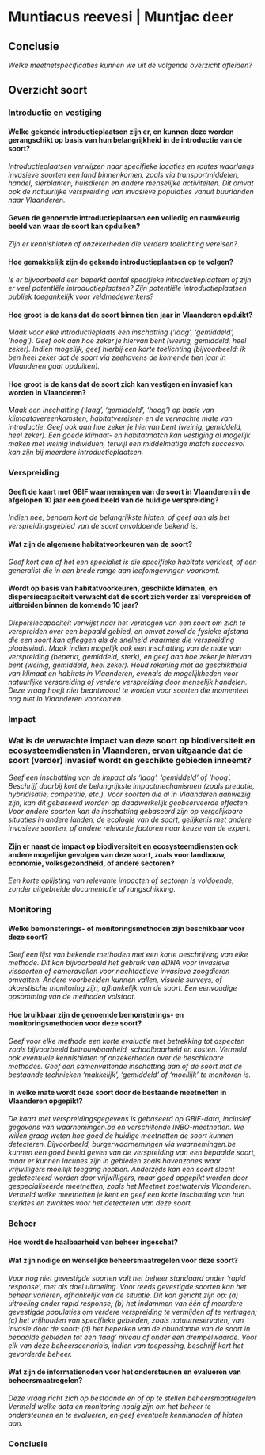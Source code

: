 # Muntiacus reevesi | Muntjac deer

## Conclusie

*Welke meetnetspecificaties kunnen we uit de volgende overzicht afleiden?*

## Overzicht soort

### Introductie en vestiging

#### Welke gekende introductieplaatsen zijn er, en kunnen deze worden gerangschikt op basis van hun belangrijkheid in de introductie van de soort?

*Introductieplaatsen verwijzen naar specifieke locaties en routes waarlangs invasieve soorten een land binnenkomen, zoals via transportmiddelen, handel, sierplanten, huisdieren en andere menselijke activiteiten. Dit omvat ook de natuurlijke verspreiding van invasieve populaties vanuit buurlanden naar Vlaanderen.*

#### Geven de genoemde introductieplaatsen een volledig en nauwkeurig beeld van waar de soort kan opduiken?

*Zijn er kennishiaten of onzekerheden die verdere toelichting vereisen?*

#### Hoe gemakkelijk zijn de gekende introductieplaatsen op te volgen?

*Is er bijvoorbeeld een beperkt aantal specifieke introductieplaatsen of zijn er veel potentIële introductieplaatsen? Zijn potentiële introductieplaatsen publiek toegankelijk voor veldmedewerkers?*

#### Hoe groot is de kans dat de soort binnen tien jaar in Vlaanderen opduikt?

*Maak voor elke introductieplaats een inschatting ('laag', 'gemiddeld', 'hoog'). Geef ook aan hoe zeker je hiervan bent (weinig, gemiddeld, heel zeker). Indien mogelijk, geef hierbij een korte toelichting (bijvoorbeeld: ik ben heel zeker dat de soort via zeehavens de komende tien jaar in Vlaanderen gaat opduiken).*

#### Hoe groot is de kans dat de soort zich kan vestigen en invasief kan worden in Vlaanderen?

*Maak een inschatting ('laag', 'gemiddeld', 'hoog') op basis van klimaatovereenkomsten, habitatvereisten en de verwachte mate van introductie. Geef ook aan hoe zeker je hiervan bent (weinig, gemiddeld, heel zeker). Een goede klimaat- en habitatmatch kan vestiging al mogelijk maken met weinig individuen, terwijl een middelmatige match succesvol kan zijn bij meerdere introductieplaatsen.
*

### Verspreiding

#### Geeft de kaart met GBIF waarnemingen van de soort in Vlaanderen in de afgelopen 10 jaar een goed beeld van de huidige verspreiding?

*Indien nee, benoem kort de belangrijkste hiaten, of geef aan als het verspreidingsgebied van de soort onvoldoende bekend is.*

#### Wat zijn de algemene habitatvoorkeuren van de soort?

*Geef kort aan of het een specialist is die specifieke habitats verkiest, of een generalist die in een brede range aan leefomgevingen voorkomt.*

#### Wordt op basis van habitatvoorkeuren, geschikte klimaten, en dispersiecapaciteit verwacht dat de soort zich verder zal verspreiden of uitbreiden binnen de komende 10 jaar?

*Dispersiecapaciteit verwijst naar het vermogen van een soort om zich te verspreiden over een bepaald gebied, en omvat zowel de fysieke afstand die een soort kan afleggen als de snelheid waarmee die verspreiding plaatsvindt. Maak indien mogelijk ook een inschatting van de mate van verspreiding (beperkt, gemiddeld, sterk), en geef aan hoe zeker je hiervan bent (weinig, gemiddeld, heel zeker). Houd rekening met de geschiktheid van klimaat en habitats in Vlaanderen, evenals de mogelijkheden voor natuurlijke verspreiding of verdere verspreiding door menselijk handelen. Deze vraag hoeft niet beantwoord te worden voor soorten die momenteel nog niet in Vlaanderen voorkomen.*

### Impact

### Wat is de verwachte impact van deze soort op biodiversiteit en ecosysteemdiensten in Vlaanderen, ervan uitgaande dat de soort (verder) invasief wordt en geschikte gebieden inneemt? 

*Geef een inschatting van de impact als 'laag', 'gemiddeld' of 'hoog'. Beschrijf daarbij kort de belangrijkste impactmechanismen (zoals predatie, hybridisatie, competitie, etc.). Voor soorten die al in Vlaanderen aanwezig zijn, kan dit gebaseerd worden op daadwerkelijk geobserveerde effecten. Voor andere soorten kan de inschatting gebaseerd zijn op vergelijkbare situaties in andere landen, de ecologie van de soort, gelijkenis met andere invasieve soorten, of andere relevante factoren naar keuze van de expert.*

#### Zijn er naast de impact op biodiversiteit en ecosysteemdiensten ook andere mogelijke gevolgen van deze soort, zoals voor landbouw, economie, volksgezondheid, of andere sectoren? 

*Een korte oplijsting van relevante impacten of sectoren is voldoende, zonder uitgebreide documentatie of rangschikking.*

### Monitoring

#### Welke bemonsterings- of monitoringsmethoden zijn beschikbaar voor deze soort? 

*Geef een lijst van bekende methoden met een korte beschrijving van elke methode. Dit kan bijvoorbeeld het gebruik van eDNA voor invasieve vissoorten of cameravallen voor nachtactieve invasieve zoogdieren omvatten. Andere voorbeelden kunnen vallen, visuele surveys, of akoestische monitoring zijn, afhankelijk van de soort. Een eenvoudige opsomming van de methoden volstaat.*

#### Hoe bruikbaar zijn de genoemde bemonsterings- en monitoringsmethoden voor deze soort? 

*Geef voor elke methode een korte evaluatie met betrekking tot aspecten zoals bijvoorbeeld betrouwbaarheid, schaalbaarheid en kosten. Vermeld ook eventuele kennishiaten of onzekerheden over de beschikbare methodes. Geef een samenvattende inschatting aan of de soort met de bestaande technieken 'makkelijk', 'gemiddeld' of 'moeilijk' te monitoren is.*

#### In welke mate wordt deze soort door de bestaande meetnetten in Vlaanderen opgepikt? 

*De kaart met verspreidingsgegevens is gebaseerd op GBIF-data, inclusief gegevens van waarnemingen.be en verschillende INBO-meetnetten. We willen graag weten hoe goed de huidige meetnetten de soort kunnen detecteren. Bijvoorbeeld, burgerwaarnemingen via waarnemingen.be kunnen een goed beeld geven van de verspreiding van een bepaalde soort, maar er kunnen lacunes zijn in gebieden zoals havenzones waar vrijwilligers moeilijk toegang hebben. Anderzijds kan een soort slecht gedetecteerd worden door vrijwilligers, maar goed opgepikt worden door gespecialiseerde meetnetten, zoals het Meetnet zoetwatervis Vlaanderen. Vermeld welke meetnetten je kent en geef een korte inschatting van hun sterktes en zwaktes voor het detecteren van deze soort.*

### Beheer

#### Hoe wordt de haalbaarheid van beheer ingeschat?

#### Wat zijn nodige en wenselijke beheersmaatregelen voor deze soort? 

*Voor nog niet gevestigde soorten valt het beheer standaard onder 'rapid response', met als doel uitroeiing. Voor reeds gevestigde soorten kan het beheer variëren, afhankelijk van de situatie. Dit kan gericht zijn op: (a) uitroeiing onder rapid response; (b) het indammen van één of meerdere gevestigde populaties om verdere verspreiding te vermijden of te vertragen; (c) het vrijhouden van specifieke gebieden, zoals natuurreservaten, van invasie door de soort; (d) het beperken van de abundantie van de soort in bepaalde gebieden tot een ‘laag’ niveau of onder een drempelwaarde. Voor elk van deze beheerscenario's, indien van toepassing, beschrijf kort het gevorderde beheer.*

#### Wat zijn de informatienoden voor het ondersteunen en evalueren van beheersmaatregelen? 

*Deze vraag richt zich op bestaande en of op te stellen beheersmaatregelen Vermeld welke data en monitoring nodig zijn om het beheer te ondersteunen en te evalueren, en geef eventuele kennisnoden of hiaten aan.*

### Conclusie

\newpage
